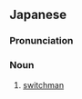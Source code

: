 ==Japanese==
{{ja-kanjitab|てん|てつ|しゅ|yomi=o}}

===Pronunciation===
{{ja-pron|てんてつしゅ|y=o}}

===Noun===
{{ja-noun|てんてつしゅ}}

# [[switchman]]